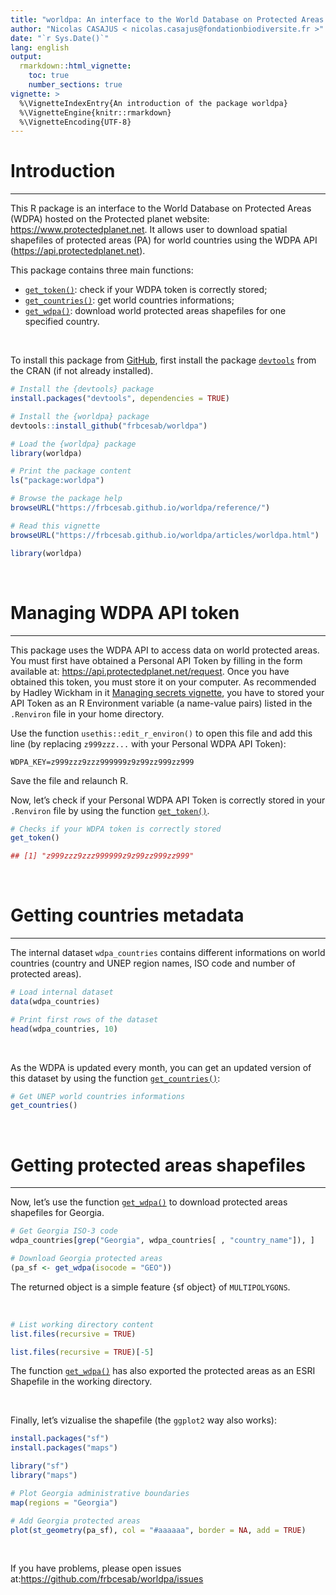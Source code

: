 ```yaml
---
title: "worldpa: An interface to the World Database on Protected Areas (WDPA)"
author: "Nicolas CASAJUS < nicolas.casajus@fondationbiodiversite.fr >"
date: "`r Sys.Date()`"
lang: english
output:
  rmarkdown::html_vignette:
    toc: true
    number_sections: true
vignette: >
  %\VignetteIndexEntry{An introduction of the package worldpa}
  %\VignetteEngine{knitr::rmarkdown}
  %\VignetteEncoding{UTF-8}
---
```



# Introduction

<hr />

This R package is an interface to the World Database on Protected Areas (WDPA)
hosted on the Protected planet website: [https://www.protectedplanet.net](https://www.protectedplanet.net).
It allows user to download spatial shapefiles of protected areas (PA) for world countries using the WDPA API ([https://api.protectedplanet.net](https://api.protectedplanet.net)).


This package contains three main functions:

- [`get_token()`](https://frbcesab.github.io/worldpa/reference/get_token.html): check if your WDPA token is correctly stored;
- [`get_countries()`](https://frbcesab.github.io/worldpa/reference/get_countries.html): get world countries informations;
- [`get_wdpa()`](https://frbcesab.github.io/worldpa/reference/get_wdpa.html): download world protected areas shapefiles for one specified country.

<br />

To install this package from [GitHub](https://www.github.com/frbcesab/worldpa),
first install the package [`devtools`](http://cran.r-project.org/web/packages/devtools/index.html) from the CRAN (if not already installed).

```r
# Install the {devtools} package
install.packages("devtools", dependencies = TRUE)

# Install the {worldpa} package
devtools::install_github("frbcesab/worldpa")

# Load the {worldpa} package
library(worldpa)

# Print the package content
ls("package:worldpa")

# Browse the package help
browseURL("https://frbcesab.github.io/worldpa/reference/")

# Read this vignette
browseURL("https://frbcesab.github.io/worldpa/articles/worldpa.html")
```

```r
library(worldpa)
```

<br />

# Managing WDPA API token

<hr />


This package uses the WDPA API to access data on world protected areas. You must
first have obtained a Personal API Token by filling in the form available at:
[https://api.protectedplanet.net/request](https://api.protectedplanet.net/request).
Once you have obtained this token, you must store it on your computer.
As recommended by Hadley Wickham in it [Managing secrets vignette](https://cran.r-project.org/web/packages/httr/vignettes/secrets.html),
you have to stored your API Token as an R Environment variable (a name-value pairs)
listed in the `.Renviron` file in your home directory.

Use the function `usethis::edit_r_environ()` to open this file and add this line (by replacing `z999zzz...` with your Personal WDPA API Token):

```
WDPA_KEY=z999zzz9zzz999999z9z99zz999zz999
```

Save the file and relaunch R.

Now, let's check if your Personal WDPA API Token is correctly stored in your `.Renviron` file by using the function [`get_token()`](https://frbcesab.github.io/worldpa/reference/get_token.html).

```r
# Checks if your WDPA token is correctly stored
get_token()
```

```r
## [1] "z999zzz9zzz999999z9z99zz999zz999"
```

<br />

# Getting countries metadata

<hr />

The internal dataset `wdpa_countries` contains different informations on world countries (country and UNEP region names, ISO code and number of protected areas).


```r
# Load internal dataset
data(wdpa_countries)
```

```r
# Print first rows of the dataset
head(wdpa_countries, 10)
```

<br />

As the WDPA is updated every month, you can get an updated version of this dataset by using the function [`get_countries()`](https://frbcesab.github.io/worldpa/reference/get_countries.html):

```r
# Get UNEP world countries informations
get_countries()
```


<br />

# Getting protected areas shapefiles

<hr />

Now, let's use the function [`get_wdpa()`](https://frbcesab.github.io/worldpa/reference/get_wdpa.html) to download protected areas shapefiles for Georgia.

```r
# Get Georgia ISO-3 code
wdpa_countries[grep("Georgia", wdpa_countries[ , "country_name"]), ]

# Download Georgia protected areas
(pa_sf <- get_wdpa(isocode = "GEO"))
```

The returned object is a simple feature {sf object} of `MULTIPOLYGONS`.

<br />


```r
# List working directory content
list.files(recursive = TRUE)
```

```r
list.files(recursive = TRUE)[-5]
```

The function [`get_wdpa()`](https://frbcesab.github.io/worldpa/reference/get_wdpa.html) has also exported the protected areas as an ESRI Shapefile in the working directory.

<br />

Finally, let's vizualise the shapefile (the `ggplot2` way also works):

```r
install.packages("sf")
install.packages("maps")
```

```r
library("sf")
library("maps")

# Plot Georgia administrative boundaries
map(regions = "Georgia")

# Add Georgia protected areas
plot(st_geometry(pa_sf), col = "#aaaaaa", border = NA, add = TRUE)
```

<br />

If you have problems, please open issues at:[https://github.com/frbcesab/worldpa/issues](https://github.com/frbcesab/worldpa/issues)
